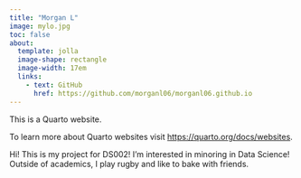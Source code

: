 ```yaml
---
title: "Morgan L"
image: mylo.jpg
toc: false
about: 
  template: jolla
  image-shape: rectangle
  image-width: 17em
  links:
    - text: GitHub
      href: https://github.com/morganl06/morganl06.github.io
---
```


This is a Quarto website.

To learn more about Quarto websites visit <https://quarto.org/docs/websites>.

Hi! This is my project for DS002! I'm interested in minoring in Data Science! Outside of academics, I play rugby and like to bake with friends.
